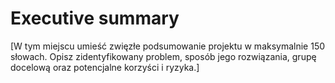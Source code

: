 # Executive summary

[W tym miejscu umieść zwięzłe podsumowanie projektu w maksymalnie 150 słowach. Opisz zidentyfikowany problem, sposób jego rozwiązania, grupę docelową oraz potencjalne korzyści i ryzyka.]
